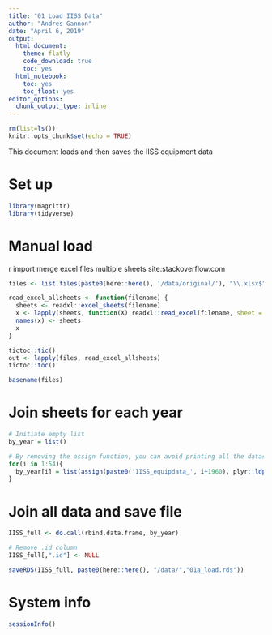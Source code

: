```yaml
---
title: "01 Load IISS Data"
author: "Andres Gannon"
date: "April 6, 2019"
output:
  html_document:
    theme: flatly
    code_download: true
    toc: yes
  html_notebook:
    toc: yes
    toc_float: yes
editor_options:
  chunk_output_type: inline
---
```

<style>
    body .main-container {
        max-width: 100%;
    }
</style>

```r
rm(list=ls())
knitr::opts_chunk$set(echo = TRUE)
```

This document loads and then saves the IISS equipment data

# Set up
```r
library(magrittr)
library(tidyverse)
```

# Manual load
r import merge excel files multiple sheets site:stackoverflow.com
```r
files <- list.files(paste0(here::here(), '/data/original/'), "\\.xlsx$", full.names = TRUE)

read_excel_allsheets <- function(filename) { 
  sheets <- readxl::excel_sheets(filename) 
  x <- lapply(sheets, function(X) readxl::read_excel(filename, sheet = X)) 
  names(x) <- sheets 
  x 
} 

tictoc::tic()
out <- lapply(files, read_excel_allsheets)
tictoc::toc()

basename(files)
```

# Join sheets for each year  
```r
# Initiate empty list
by_year = list()

# By removing the assign function, you can avoid printing all the datasets into the workspace
for(i in 1:54){
  by_year[i] = list(assign(paste0('IISS_equipdata_', i+1960), plyr::ldply(out[[i]], data.frame)))
}
```

# Join all data and save file
```r
IISS_full <- do.call(rbind.data.frame, by_year)

# Remove .id column 
IISS_full[,".id"] <- NULL

saveRDS(IISS_full, paste0(here::here(), "/data/","01a_load.rds"))
```

# System info
```r
sessionInfo()
```
